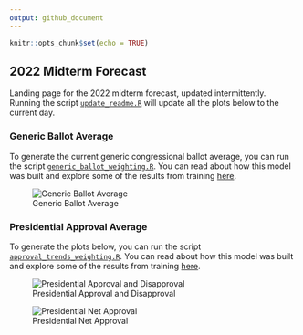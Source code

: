 ```yaml
---
output: github_document
---
```


```r
knitr::opts_chunk$set(echo = TRUE)
```

## 2022 Midterm Forecast

Landing page for the 2022 midterm forecast, updated intermittently. Running the script [`update_readme.R`](https://github.com/markjrieke/2022-midterm-forecasts/blob/main/scripts/update_readme.R) will update all the plots below to the current day. 

### Generic Ballot Average

To generate the current generic congressional ballot average, you can run the script [`generic_ballot_weighting.R`](https://github.com/markjrieke/2022-midterm-forecasts/blob/main/scripts/model_train/generic_ballot_weighting.R). You can read about how this model was built and explore some of the results from training [here](https://www.thedatadiary.net/blog/2021-12-14-do-voters-want-democrats-or-republicans-in-congress/).

![Generic Ballot Average](plots/generic_ballot/generic_ballot_current.png)

### Presidential Approval Average

To generate the plots below, you can run the script [`approval_trends_weighting.R`](https://github.com/markjrieke/2022-midterm-forecasts/blob/main/scripts/model_train/approval_trends_weighting.R). You can read about how this model was built and explore some of the results from training [here](https://www.thedatadiary.net/blog/2022-01-26-how-popular-is-joe-biden/).

![Presidential Approval and Disapproval](plots/approval/approval_disapproval_current.png)

![Presidential Net Approval](plots/approval/net_approval_current.png)



